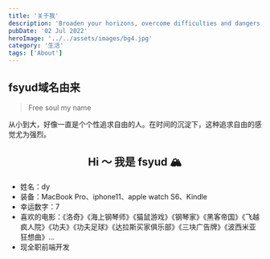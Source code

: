 ```yaml
---
title: '关于我'
description: 'Broaden your horizons, overcome difficulties and dangers, gain insight into everything, get closer to life, find true love, and feel each other. This is the purpose of life. - Daydreamer'
pubDate: '02 Jul 2022'
heroImage: '../../assets/images/bg4.jpg'
category: '生活'
tags: ['About']
---
```


## fsyud域名由来

> Free soul my name

从小到大，好像一直是个个性追求自由的人。在时间的沉淀下，这种追求自由的感觉尤为强烈。

<h2 style='text-align: center'>Hi ～ 我是 fsyud 🏔️ </h2>

- 姓名：dy
- 装备：MacBook Pro、iphone11、apple watch S6、Kindle
- 幸运数字：7
- 喜欢的电影：《洛奇》《海上钢琴师》《猫鼠游戏》《钢琴家》《黑客帝国》《飞越疯人院》《功夫》《功夫足球》《达拉斯买家俱乐部》《三块广告牌》《波西米亚狂想曲》...
- 现全职前端开发

